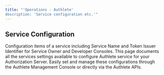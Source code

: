 ```yaml
---
title: "'Operations - Authlete'
description: 'Service configuration etc.'"
---
```


## Service Configuration
Configuration items of a service including Service Name and Token Issuer Identifier for Service Owner and Developer Consoles.
This page documents all the services settings available to configure Authlete service for your Authorization Server. Easily set and manage these configurations through the Authlete Management Console or directly via the Authlete APIs.
